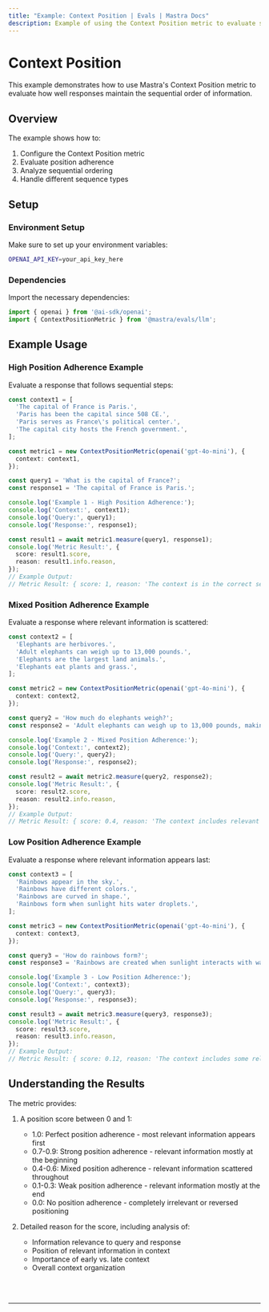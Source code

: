 ```yaml
---
title: "Example: Context Position | Evals | Mastra Docs"
description: Example of using the Context Position metric to evaluate sequential ordering in responses.
---
```



# Context Position

This example demonstrates how to use Mastra's Context Position metric to evaluate how well responses maintain the sequential order of information.

## Overview

The example shows how to:

1. Configure the Context Position metric
2. Evaluate position adherence
3. Analyze sequential ordering
4. Handle different sequence types

## Setup

### Environment Setup

Make sure to set up your environment variables:

```bash filename=".env"
OPENAI_API_KEY=your_api_key_here
```

### Dependencies

Import the necessary dependencies:

```typescript copy showLineNumbers filename="src/index.ts"
import { openai } from '@ai-sdk/openai';
import { ContextPositionMetric } from '@mastra/evals/llm';
```

## Example Usage

### High Position Adherence Example

Evaluate a response that follows sequential steps:

```typescript copy showLineNumbers{5} filename="src/index.ts"
const context1 = [
  'The capital of France is Paris.',
  'Paris has been the capital since 508 CE.',
  'Paris serves as France\'s political center.',
  'The capital city hosts the French government.',
];

const metric1 = new ContextPositionMetric(openai('gpt-4o-mini'), {
  context: context1,
});

const query1 = 'What is the capital of France?';
const response1 = 'The capital of France is Paris.';

console.log('Example 1 - High Position Adherence:');
console.log('Context:', context1);
console.log('Query:', query1);
console.log('Response:', response1);

const result1 = await metric1.measure(query1, response1);
console.log('Metric Result:', {
  score: result1.score,
  reason: result1.info.reason,
});
// Example Output:
// Metric Result: { score: 1, reason: 'The context is in the correct sequential order.' }
```

### Mixed Position Adherence Example

Evaluate a response where relevant information is scattered:

```typescript copy showLineNumbers{31} filename="src/index.ts"
const context2 = [
  'Elephants are herbivores.',
  'Adult elephants can weigh up to 13,000 pounds.',
  'Elephants are the largest land animals.',
  'Elephants eat plants and grass.',
];

const metric2 = new ContextPositionMetric(openai('gpt-4o-mini'), {
  context: context2,
});

const query2 = 'How much do elephants weigh?';
const response2 = 'Adult elephants can weigh up to 13,000 pounds, making them the largest land animals.';

console.log('Example 2 - Mixed Position Adherence:');
console.log('Context:', context2);
console.log('Query:', query2);
console.log('Response:', response2);

const result2 = await metric2.measure(query2, response2);
console.log('Metric Result:', {
  score: result2.score,
  reason: result2.info.reason,
});
// Example Output:
// Metric Result: { score: 0.4, reason: 'The context includes relevant information and irrelevant information and is not in the correct sequential order.' }
```

### Low Position Adherence Example

Evaluate a response where relevant information appears last:

```typescript copy showLineNumbers{57} filename="src/index.ts"
const context3 = [
  'Rainbows appear in the sky.',
  'Rainbows have different colors.',
  'Rainbows are curved in shape.',
  'Rainbows form when sunlight hits water droplets.',
];

const metric3 = new ContextPositionMetric(openai('gpt-4o-mini'), {
  context: context3,
});

const query3 = 'How do rainbows form?';
const response3 = 'Rainbows are created when sunlight interacts with water droplets in the air.';

console.log('Example 3 - Low Position Adherence:');
console.log('Context:', context3);
console.log('Query:', query3);
console.log('Response:', response3);

const result3 = await metric3.measure(query3, response3);
console.log('Metric Result:', {
  score: result3.score,
  reason: result3.info.reason,
});
// Example Output:
// Metric Result: { score: 0.12, reason: 'The context includes some relevant information, but most of the relevant information is at the end.' }
```

## Understanding the Results

The metric provides:

1. A position score between 0 and 1:
   - 1.0: Perfect position adherence - most relevant information appears first
   - 0.7-0.9: Strong position adherence - relevant information mostly at the beginning
   - 0.4-0.6: Mixed position adherence - relevant information scattered throughout
   - 0.1-0.3: Weak position adherence - relevant information mostly at the end
   - 0.0: No position adherence - completely irrelevant or reversed positioning

2. Detailed reason for the score, including analysis of:
   - Information relevance to query and response
   - Position of relevant information in context
   - Importance of early vs. late context
   - Overall context organization

<br />
<br />
<hr className="dark:border-[#404040] border-gray-300" />
<br />
<br />
<GithubLink
  link={
    "https://github.com/mastra-ai/mastra/blob/main/examples/basics/evals/context-position"
  }
/>
